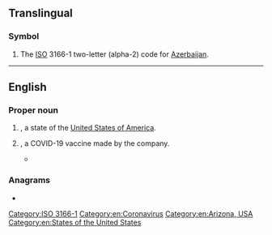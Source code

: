{{also|Appendix:Variations of "az"}}
==Translingual==

===Symbol===
{{head|mul|symbol}}
# The [[ISO]] 3166-1 two-letter (alpha-2) code for [[Azerbaijan]].

----

==English==

===Proper noun===
{{en-proper noun}}

# {{abbreviation of|en|Arizona|nodot=1}}, a state of the [[United States of America]].
# {{abbreviation of|en|AstraZeneca|nodot=1}}, a COVID-19 vaccine made by the {{w|AstraZeneca}} company.
#* {{quote-journal|1=en|date=2 July 2021|journal=The NT News|place=Darwin|page=22|column=3|text=Risks? Suck it up buttercup. The risk of death by Covid is real and so many others of your age had '''AZ''' with limited ill or side-effects.}}

[[Category:ISO 3166-1]]
[[Category:en:Coronavirus]]

===Anagrams===
* {{anagrams|en|a=az|'za|ZA|za}}

[[Category:en:Arizona, USA]]
[[Category:en:States of the United States]]